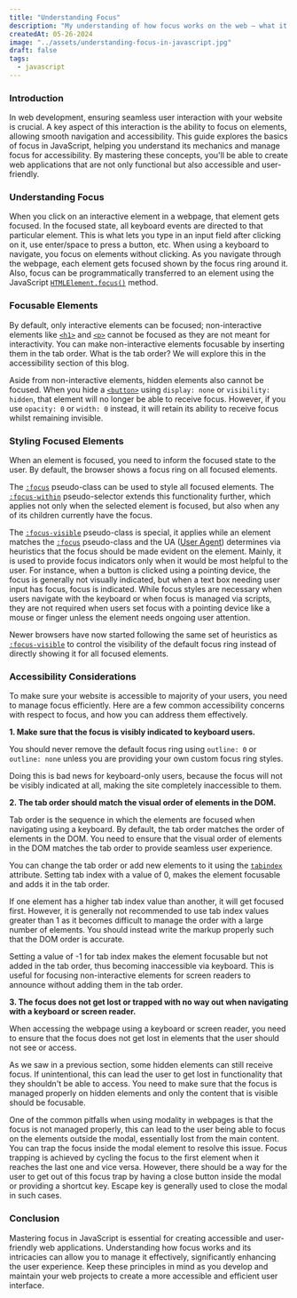 ---
title: "Understanding Focus"
description: "My understanding of how focus works on the web — what it is, how to control it with JavaScript, and how to make sure it works well for everyone, especially keyboard users."
createdAt: 05-26-2024
image: "../assets/understanding-focus-in-javascript.jpg"
draft: false
tags:
  - javascript
---


### Introduction

In web development, ensuring seamless user interaction with your website is crucial. A key aspect of this interaction is the ability to focus on elements, allowing smooth navigation and accessibility. This guide explores the basics of focus in JavaScript, helping you understand its mechanics and manage focus for accessibility. By mastering these concepts, you'll be able to create web applications that are not only functional but also accessible and user-friendly.

### Understanding Focus

When you click on an interactive element in a webpage, that element gets focused. In the focused state, all keyboard events are directed to that particular element. This is what lets you type in an input field after clicking on it, use enter/space to press a button, etc. When using a keyboard to navigate, you focus on elements without clicking. As you navigate through the webpage, each element gets focused shown by the focus ring around it. Also, focus can be programmatically transferred to an element using the JavaScript [`HTMLElement.focus()`](https://developer.mozilla.org/en-US/docs/Web/API/HTMLElement/focus) method.

### Focusable Elements

By default, only interactive elements can be focused; non-interactive elements like [`<h1>`](https://developer.mozilla.org/en-US/docs/Web/HTML/Element/Heading_Elements) and [`<p>`](https://developer.mozilla.org/en-US/docs/Web/HTML/Element/p) cannot be focused as they are not meant for interactivity. You can make non-interactive elements focusable by inserting them in the tab order. What is the tab order? We will explore this in the accessibility section of this blog.

Aside from non-interactive elements, hidden elements also cannot be focused. When you hide a [`<button>`](https://developer.mozilla.org/en-US/docs/Web/HTML/Element/button) using `display: none` or `visibility: hidden`, that element will no longer be able to receive focus. However, if you use `opacity: 0` or `width: 0` instead, it will retain its ability to receive focus whilst remaining invisible.

### Styling Focused Elements

When an element is focused, you need to inform the focused state to the user. By default, the browser shows a focus ring on all focused elements.

The [`:focus`](https://developer.mozilla.org/en-US/docs/Web/CSS/:focus) pseudo-class can be used to style all focused elements. The [`:focus-within`](https://developer.mozilla.org/en-US/docs/Web/CSS/:focus-within) pseudo-selector extends this functionality further, which applies not only when the selected element is focused, but also when any of its children currently have the focus.

The [`:focus-visible`](https://developer.mozilla.org/en-US/docs/Web/CSS/:focus-visible) pseudo-class is special, it applies while an element matches the [`:focus`](https://developer.mozilla.org/en-US/docs/Web/CSS/:focus) pseudo-class and the UA ([User Agent](https://developer.mozilla.org/en-US/docs/Glossary/User_agent)) determines via heuristics that the focus should be made evident on the element. Mainly, it is used to provide focus indicators only when it would be most helpful to the user. For instance, when a button is clicked using a pointing device, the focus is generally not visually indicated, but when a text box needing user input has focus, focus is indicated. While focus styles are necessary when users navigate with the keyboard or when focus is managed via scripts, they are not required when users set focus with a pointing device like a mouse or finger unless the element needs ongoing user attention.

Newer browsers have now started following the same set of heuristics as [`:focus-visible`](https://developer.mozilla.org/en-US/docs/Web/CSS/:focus-visible) to control the visibility of the default focus ring instead of directly showing it for all focused elements.

### Accessibility Considerations

To make sure your website is accessible to majority of your users, you need to manage focus efficiently. Here are a few common accessibility concerns with respect to focus, and how you can address them effectively.

**1. Make sure that the focus is visibly indicated to keyboard users.**

You should never remove the default focus ring using `outline: 0` or `outline: none` unless you are providing your own custom focus ring styles.

Doing this is bad news for keyboard-only users, because the focus will not be visibly indicated at all, making the site completely inaccessible to them.

**2. The tab order should match the visual order of elements in the DOM.**

Tab order is the sequence in which the elements are focused when navigating using a keyboard. By default, the tab order matches the order of elements in the DOM. You need to ensure that the visual order of elements in the DOM matches the tab order to provide seamless user experience.

You can change the tab order or add new elements to it using the [`tabindex`](https://developer.mozilla.org/en-US/docs/Web/HTML/Global_attributes/tabindex) attribute. Setting tab index with a value of 0, makes the element focusable and adds it in the tab order.

If one element has a higher tab index value than another, it will get focused first. However, it is generally not recommended to use tab index values greater than 1 as it becomes difficult to manage the order with a large number of elements. You should instead write the markup properly such that the DOM order is accurate.

Setting a value of -1 for tab index makes the element focusable but not added in the tab order, thus becoming inaccessible via keyboard. This is useful for focusing non-interactive elements for screen readers to announce without adding them in the tab order.

**3. The focus does not get lost or trapped with no way out when navigating with a keyboard or screen reader.**

When accessing the webpage using a keyboard or screen reader, you need to ensure that the focus does not get lost in elements that the user should not see or access.

As we saw in a previous section, some hidden elements can still receive focus. If unintentional, this can lead the user to get lost in functionality that they shouldn't be able to access. You need to make sure that the focus is managed properly on hidden elements and only the content that is visible should be focusable.

One of the common pitfalls when using modality in webpages is that the focus is not managed properly, this can lead to the user being able to focus on the elements outside the modal, essentially lost from the main content. You can trap the focus inside the modal element to resolve this issue. Focus trapping is achieved by cycling the focus to the first element when it reaches the last one and vice versa. However, there should be a way for the user to get out of this focus trap by having a close button inside the modal or providing a shortcut key. Escape key is generally used to close the modal in such cases.

### Conclusion

Mastering focus in JavaScript is essential for creating accessible and user-friendly web applications. Understanding how focus works and its intricacies can allow you to manage it effectively, significantly enhancing the user experience. Keep these principles in mind as you develop and maintain your web projects to create a more accessible and efficient user interface.
